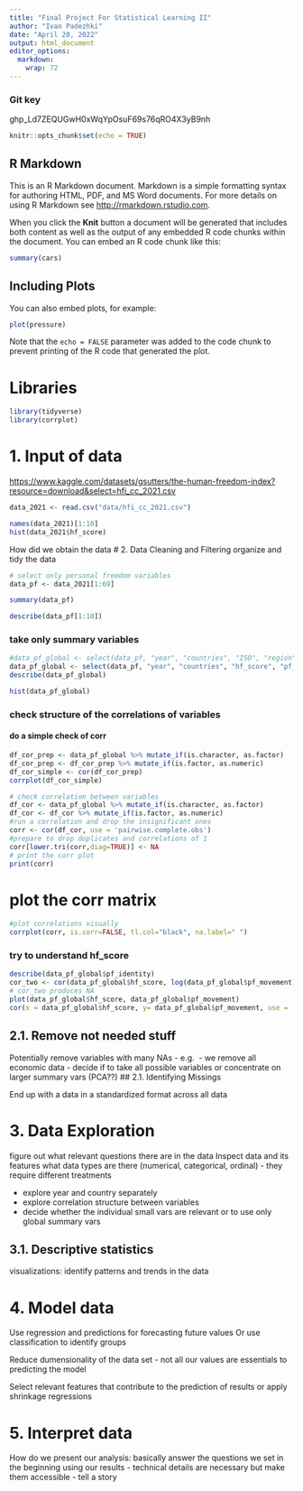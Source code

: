 ```yaml
---
title: "Final Project For Statistical Learning II"
author: "Ivan Padezhki"
date: "April 20, 2022"
output: html_document
editor_options: 
  markdown: 
    wrap: 72
---
```


### Git key

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

```r
knitr::opts_chunk$set(echo = TRUE)
```

## R Markdown

This is an R Markdown document. Markdown is a simple formatting syntax
for authoring HTML, PDF, and MS Word documents. For more details on
using R Markdown see <http://rmarkdown.rstudio.com>.

When you click the **Knit** button a document will be generated that
includes both content as well as the output of any embedded R code
chunks within the document. You can embed an R code chunk like this:

```r
summary(cars)
```

## Including Plots

You can also embed plots, for example:

```r
plot(pressure)
```

Note that the `echo = FALSE` parameter was added to the code chunk to
prevent printing of the R code that generated the plot.

# Libraries
```r
library(tidyverse)
library(corrplot)
```

# 1. Input of data

<https://www.kaggle.com/datasets/gsutters/the-human-freedom-index?resource=download&select=hfi_cc_2021.csv>

```r
data_2021 <- read.csv("data/hfi_cc_2021.csv")

names(data_2021)[1:10]
hist(data_2021$hf_score)

```

How did we obtain the data \# 2. Data Cleaning and Filtering organize
and tidy the data

```r
# select only personal freedom variables
data_pf <- data_2021[1:69]
```

```r
summary(data_pf)
```

```r
describe(data_pf[1:10])
```

### take only summary variables 
```r
#data_pf_global <- select(data_pf, "year", "countries", "ISO", "region",  "hf_score", #"hf_rank", "hf_quartile", "pf_rol", "pf_ss", "pf_movement", "pf_religion", #"pf_assembly", "pf_expression", "pf_identity", "pf_womens", "pf_score", "pf_rank")
data_pf_global <- select(data_pf, "year", "countries", "hf_score", "pf_rol", "pf_ss", "pf_movement", "pf_religion", "pf_assembly", "pf_expression", "pf_identity", "pf_womens", "pf_score")
describe(data_pf_global)
```
```r
hist(data_pf_global)
```

### check structure of the correlations of variables
#### do a simple check of corr
```r
df_cor_prep <- data_pf_global %>% mutate_if(is.character, as.factor) 
df_cor_prep <- df_cor_prep %>% mutate_if(is.factor, as.numeric) 
df_cor_simple <- cor(df_cor_prep)
corrplot(df_cor_simple)
```
```r
# check correlation between variables
df_cor <- data_pf_global %>% mutate_if(is.character, as.factor)
df_cor <- df_cor %>% mutate_if(is.factor, as.numeric)
#run a correlation and drop the insignificant ones
corr <- cor(df_cor, use = 'pairwise.complete.obs')
#prepare to drop duplicates and correlations of 1     
corr[lower.tri(corr,diag=TRUE)] <- NA 
# print the corr plot
print(corr)
```

# plot the corr matrix
```r
#plot correlations visually
corrplot(corr, is.corr=FALSE, tl.col="black", na.label=" ")
```

### try to understand hf_score
```r
describe(data_pf_global$pf_identity)
cor_two <- cor(data_pf_global$hf_score, log(data_pf_global$pf_movement))
# cor_two produces NA
plot(data_pf_global$hf_score, data_pf_global$pf_movement)
cor(x = data_pf_global$hf_score, y= data_pf_global$pf_movement, use = 'complete')
```
## 2.1. Remove not needed stuff
Potentially remove variables with many NAs - e.g. 
- we remove all economic data
- decide if to take all possible variables or concentrate on larger summary vars (PCA??)
## 2.1. Identifying Missings

End up with a data in a standardized format across all data

# 3. Data Exploration

figure out what relevant questions there are in the data Inspect data
and its features what data types are there (numerical, categorical,
ordinal) - they require different treatments

- explore year and country separately
- explore correlation structure between variables
- decide whether the individual small vars are relevant or to use only global summary vars

## 3.1. Descriptive statistics

visualizations: identify patterns and trends in the data

# 4. Model data

Use regression and predictions for forecasting future values Or use
classification to identify groups

Reduce dumensionality of the data set - not all our values are
essentials to predicting the model

Select relevant features that contribute to the prediction of results or
apply shrinkage regressions

# 5. Interpret data

How do we present our analysis: basically answer the questions we set in
the beginning using our results - technical details are necessary but
make them accessible - tell a story
